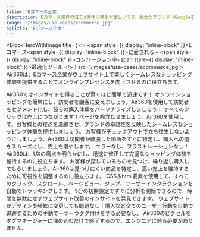 ```yaml
---
title: 'Eコマース企業'
description: Eコマース業界のSEOは非常に競争が激しいです。強力なブランド（Googleを含む）が検索結果を支配し、非効率な余地はほとんどありません。
image: '/images/use-cases/ecommerce.jpg'
ogTitle: 'Eコマース企業'
---
```


<BlockHeroWithImage title={
    <>
      <span style={{ display: "inline-block" }}>Eコマース</span><span style={{ display: "inline-block" }}>に愛される –</span> <span style={{ display: "inline-block" }}>コンバージョン率</span><span style={{ display: "inline-block" }}>最適化ツール</span>
    </>
  } src='/images/use-cases/ecommerce.jpg'>
  Air360は、Eコマース企業がウェブサイト上で楽しくシームレスなショッピング体験を提供することでオンラインプレゼンスを向上させるのに役立ちます。
</BlockHeroWithImage>

<ShowcaseLogos>
  <ProductLogo />
  <Okaidi />
</ShowcaseLogos>

<BlockTestimonial name='Aircaribes' src='/logo-brand/air-caraibes.svg'>
  Air360ではインサイトを得ることが驚くほど簡単で迅速です！
</BlockTestimonial>

<SlideFeature title='Air360でEコマースの成長を加速'>
  <Slide title='コンバージョンにつながる体験を' src='/images/use-cases/slides/slide1.webp' shadow={false}>
    オンラインショッピングを簡単にし、訪問者を顧客に変えましょう。Air360を使用して訪問者をセグメント化し、彼らの購入体験をパーソナライズしましょう！
  </Slide>
  <Slide title='各ページの最高のバージョンを' src='/images/use-cases/slides/slide2.webp' shadow={false}>
    すべてのクリックは売上につながります！ページを際立たせましょう。Air360を使用して、お客様との接点を洗練させ、ブランドの卓越性を反映したシームレスなショッピング体験を提供しましょう。
  </Slide>
  <Slide title='購入体験をシンプルに' src='/images/use-cases/slides/slide3.webp' shadow={false}>
    お客様がチェックアウトで立ち往生しないようにしましょう。Air360は訪問者が離脱した箇所をすぐに特定し、購入への道をスムーズにし、売上を増やします。
  </Slide>
  <Slide title='サイトをスムーズに運営' src='/images/use-cases/slides/slide4.webp' shadow={false}>
    エラーなし、フラストレーションなし！Air360は、UXの痛点を明らかにし、迅速に修正して完璧なショッピング体験を維持するのに役立ちます。
  </Slide>
  <Slide title='お客様の幸せを第一に' src='/images/use-cases/slides/slide5.webp' shadow={false}>
    お客様が探しているものを見つけ、繰り返し購入してもらいましょう。Air360は見つけにくい商品を特定し、高い売上を維持するために可視性を調整するのに役立ちます。
  </Slide>
</SlideFeature>

<GalleryBlocks title='Air360の強み'>
  <Block title='自動トラッキング' icon='robot-astromech' color='orange'>
    CSS＆html要素を使用して、すべてのクリック、スクロール、ページビュー、タップ、ユーザーインタラクションを自動でトラッキングします。
  </Block>
  <Block title='すぐに分析を開始' icon='bolt' color='purple'>
    5分の初期設定ですぐに分析を開始できるので、時間を無駄にせずウェブサイト改善のインサイトを発見できます。
  </Block>
  <Block title='タグ不要' icon='tag' color='orange'>
    ウェブサイトがデザインを頻繁に変更しても問題なし！購入など全てのユーザー行動を自動で追跡するための手動で一つ一つタグ付けをする必要なし。
  </Block>
  <Block title='ノーコード' icon='code' color='purple'>
    Air360のピクセルをタグマネージャーに埋め込むだけで終了するので、エンジニアに頼る必要がありません。
  </Block>
</GalleryBlocks>

<BlockSection lp>
  <LaundryList lang="ja" items={['コンバージョンにつながる体験を', '各ページの最高のバージョンを', '購入体験をシンプルに', 'サイトをスムーズに運営', 'お客様の幸せを第一に']} />
</BlockSection>

<BlockFeature title='最高のユーザーエクスペリエンスを作成するために必要なすべて'>
  <Feature name='自動トラッキング' icon='robot-astromech' />
  <Feature name='カスタムデータ収集' icon='database' />
  <Feature name='ノーコードエラー検出' icon='message-exclamation' />
  <Feature name='高度なセグメント' icon='square-kanban' />
  <Feature name='ファネル分析' icon='filter-circle-dollar' />
  <Feature name='ユーザージャーニー' icon='cart-shopping' />
  <Feature name='ページ内分析' icon='user-magnifying-glass' />
  <Feature name='セッション再生' icon='clapperboard-play' />
</BlockFeature>

<BlockSection className='mb-15'>
  <IncreaseConversionWrapper />
</BlockSection>
